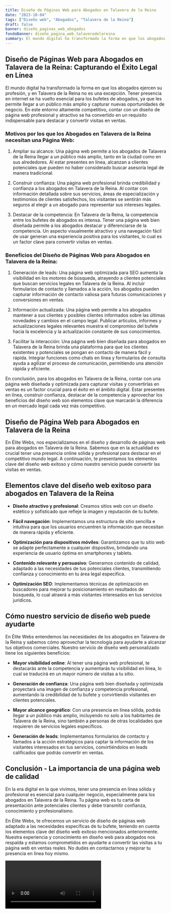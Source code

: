 ```yaml
---
title: Diseño de Páginas Web para Abogados en Talavera de la Reina
date: "2023-10-04"
tags: ["Diseño web", "Abogados", "Talavera de la Reina"]
draft: false
banner: diseño_paginas_web_abogados
fondoBanner: diseño_pagina_web_talaveradelareina
summary: El mundo digital ha transformado la forma en que los abogados ejercen su profesión, y en Talavera de la Reina no es una excepción. Tener presencia en internet se ha vuelto esencial para los bufetes de abogados, ya que les permite llegar a un público más amplio y capturar nuevas oportunidades de negocio. En este entorno altamente competitivo, contar con un diseño de página web profesional y atractivo se ha convertido en un requisito indispensable para destacar y convertir visitas en ventas.
---
```



## **Diseño de Páginas Web para Abogados en Talavera de la Reina: Capturando el Éxito Legal en Línea**

El mundo digital ha transformado la forma en que los abogados ejercen su profesión, y en Talavera de la Reina no es una excepción. Tener presencia en internet se ha vuelto esencial para los bufetes de abogados, ya que les permite llegar a un público más amplio y capturar nuevas oportunidades de negocio. En este entorno altamente competitivo, contar con un diseño de página web profesional y atractivo se ha convertido en un requisito indispensable para destacar y convertir visitas en ventas.

### **Motivos por los que los Abogados en Talavera de la Reina necesitan una Página Web:**

1. Ampliar su alcance: Una página web permite a los abogados de Talavera de la Reina llegar a un público más amplio, tanto en la ciudad como en sus alrededores. Al estar presentes en línea, alcanzan a clientes potenciales que pueden no haber considerado buscar asesoría legal de manera tradicional.

2. Construir confianza: Una página web profesional brinda credibilidad y confianza a los abogados en Talavera de la Reina. Al contar con información detallada sobre sus servicios, áreas de especialización y testimonios de clientes satisfechos, los visitantes se sentirán más seguros al elegir a un abogado para representar sus intereses legales.

3. Destacar de la competencia: En Talavera de la Reina, la competencia entre los bufetes de abogados es intensa. Tener una página web bien diseñada permite a los abogados destacar y diferenciarse de la competencia. Un aspecto visualmente atractivo y una navegación fácil de usar generan una experiencia positiva para los visitantes, lo cual es un factor clave para convertir visitas en ventas.

### **Beneficios del Diseño de Páginas Web para Abogados en Talavera de la Reina:**

1. Generación de leads: Una página web optimizada para SEO aumenta la visibilidad en los motores de búsqueda, atrayendo a clientes potenciales que buscan servicios legales en Talavera de la Reina. Al incluir formularios de contacto y llamados a la acción, los abogados pueden capturar información de contacto valiosa para futuras comunicaciones y conversiones en ventas.

2. Información actualizada: Una página web permite a los abogados mantener a sus clientes y posibles clientes informados sobre las últimas novedades y cambios en el campo legal. Publicar artículos, informes y actualizaciones legales relevantes muestra el compromiso del bufete hacia la excelencia y la actualización constante de sus conocimientos.

3. Facilitar la interacción: Una página web bien diseñada para abogados en Talavera de la Reina brinda una plataforma para que los clientes existentes y potenciales se pongan en contacto de manera fácil y rápida. Integrar funciones como chats en línea y formularios de consulta ayuda a agilizar el proceso de comunicación, permitiendo una atención rápida y eficiente.

En conclusión, para los abogados en Talavera de la Reina, contar con una página web diseñada y optimizada para capturar visitas y convertirlas en ventas es un factor crucial para el éxito en el ámbito digital. Estar presentes en línea, construir confianza, destacar de la competencia y aprovechar los beneficios del diseño web son elementos clave que marcarán la diferencia en un mercado legal cada vez más competitivo.

<GifSeo />

<Cta />

## Diseño de Página Web para Abogados en Talavera de la Reina

En Élite Webs, nos especializamos en el diseño y desarrollo de páginas web para abogados en Talavera de la Reina. Sabemos que en la actualidad es crucial tener una presencia online sólida y profesional para destacar en el competitivo mundo legal. A continuación, te presentamos los elementos clave del diseño web exitoso y cómo nuestro servicio puede convertir las visitas en ventas.

## Elementos clave del diseño web exitoso para abogados en Talavera de la Reina

- **Diseño atractivo y profesional**: Creamos sitios web con un diseño estético y sofisticado que refleje la imagen y reputación de tu bufete.

- **Fácil navegación**: Implementamos una estructura de sitio sencilla e intuitiva para que los usuarios encuentren la información que necesitan de manera rápida y eficiente.

- **Optimización para dispositivos móviles**: Garantizamos que tu sitio web se adapte perfectamente a cualquier dispositivo, brindando una experiencia de usuario óptima en smartphones y tablets.

- **Contenido relevante y persuasivo**: Generamos contenido de calidad, adaptado a las necesidades de tus potenciales clientes, transmitiendo confianza y conocimiento en tu área legal específica.

- **Optimización SEO**: Implementamos técnicas de optimización en buscadores para mejorar tu posicionamiento en resultados de búsqueda, lo cual atraerá a más visitantes interesados en tus servicios jurídicos.

## Cómo nuestro servicio de diseño web puede ayudarte

En Élite Webs entendemos las necesidades de los abogados en Talavera de la Reina y sabemos cómo aprovechar la tecnología para ayudarte a alcanzar tus objetivos comerciales. Nuestro servicio de diseño web personalizado tiene los siguientes beneficios:

- **Mayor visibilidad online**: Al tener una página web profesional, te destacarás ante la competencia y aumentarás tu visibilidad en línea, lo cual se traducirá en un mayor número de visitas a tu sitio.

- **Generación de confianza**: Una página web bien diseñada y optimizada proyectará una imagen de confianza y competencia profesional, aumentando la credibilidad de tu bufete y convirtiendo visitantes en clientes potenciales.

- **Mayor alcance geográfico**: Con una presencia en línea sólida, podrás llegar a un público más amplio, incluyendo no solo a los habitantes de Talavera de la Reina, sino también a personas de otras localidades que requieren de servicios legales específicos.

- **Generación de leads**: Implementamos formularios de contacto y llamados a la acción estratégicos para captar la información de los visitantes interesados en tus servicios, convirtiéndolos en leads calificados que podrás convertir en ventas.

## Conclusión - La importancia de una página web de calidad

En la era digital en la que vivimos, tener una presencia en línea sólida y profesional es esencial para cualquier negocio, especialmente para los abogados en Talavera de la Reina. Tu página web es tu carta de presentación ante potenciales clientes y debe transmitir confianza, conocimiento y profesionalismo.

En Élite Webs, te ofrecemos un servicio de diseño de páginas web adaptado a las necesidades específicas de tu bufete, teniendo en cuenta los elementos clave del diseño web exitoso mencionados anteriormente. Nuestra experiencia y conocimiento en diseño web para abogados nos respalda y estamos comprometidos en ayudarte a convertir las visitas a tu página web en ventas reales. No dudes en contactarnos y mejorar tu presencia en línea hoy mismo.

<Video />

<CtaBot job="Abogados" city="Talavera de la Reina" />

<Gmaps query="Talavera de la Reina+españa+maps" />
